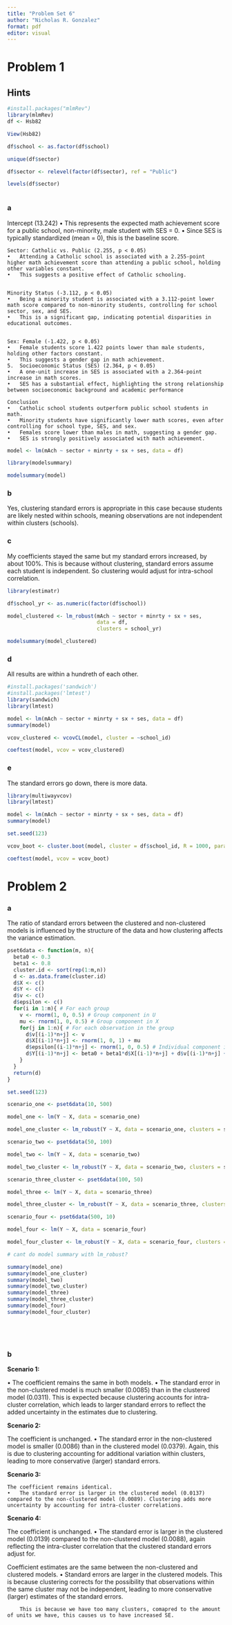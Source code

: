 ```yaml
---
title: "Problem Set 6"
author: "Nicholas R. Gonzalez"
format: pdf
editor: visual
---
```


# Problem 1 

## Hints 

```r
#install.packages("mlmRev")
library(mlmRev)
df <- Hsb82

View(Hsb82)

df$school <- as.factor(df$school)

unique(df$sector)

df$sector <- relevel(factor(df$sector), ref = "Public")

levels(df$sector)



```

### a 

Intercept (13.242)
	•	This represents the expected math achievement score for a public school, non-minority, male student with SES = 0.
	•	Since SES is typically standardized (mean = 0), this is the baseline score.
	
	
	Sector: Catholic vs. Public (2.255, p < 0.05)
	•	Attending a Catholic school is associated with a 2.255-point higher math achievement score than attending a public school, holding other variables constant.
	•	This suggests a positive effect of Catholic schooling.
	
	
	Minority Status (-3.112, p < 0.05)
	•	Being a minority student is associated with a 3.112-point lower math score compared to non-minority students, controlling for school sector, sex, and SES.
	•	This is a significant gap, indicating potential disparities in educational outcomes.
	
	
	Sex: Female (-1.422, p < 0.05)
	•	Female students score 1.422 points lower than male students, holding other factors constant.
	•	This suggests a gender gap in math achievement.
	5.	Socioeconomic Status (SES) (2.364, p < 0.05)
	•	A one-unit increase in SES is associated with a 2.364-point increase in math scores.
	•	SES has a substantial effect, highlighting the strong relationship between socioeconomic background and academic performance
	
	Conclusion
	•	Catholic school students outperform public school students in math.
	•	Minority students have significantly lower math scores, even after controlling for school type, SES, and sex.
	•	Females score lower than males in math, suggesting a gender gap.
	•	SES is strongly positively associated with math achievement.


```r
model <- lm(mAch ~ sector + minrty + sx + ses, data = df)

library(modelsummary)

modelsummary(model)

```


### b 

Yes, clustering standard errors is appropriate in this case because students are likely nested within schools, meaning observations are not independent within clusters (schools).


### c

My coefficients stayed the same but my standard errors increased, by about 100%. This is because without clustering, standard errors assume each student is independent. So clustering would adjust for intra-school correlation. 


```r
library(estimatr)

df$school_yr <- as.numeric(factor(df$school))

model_clustered <- lm_robust(mAch ~ sector + minrty + sx + ses, 
                             data = df, 
                             clusters = school_yr)  

modelsummary(model_clustered)
```



### d

All results are within a hundreth of each other. 

```r
#install.packages('sandwich')
#install.packages('lmtest')
library(sandwich)
library(lmtest)

model <- lm(mAch ~ sector + minrty + sx + ses, data = df)
summary(model)

vcov_clustered <- vcovCL(model, cluster = ~school_id)

coeftest(model, vcov = vcov_clustered) 

```

### e 

The standard errors go down, there is more data.

```r
library(multiwayvcov)
library(lmtest)

model <- lm(mAch ~ sector + minrty + sx + ses, data = df)
summary(model)

set.seed(123) 

vcov_boot <- cluster.boot(model, cluster = df$school_id, R = 1000, parallel = TRUE)

coeftest(model, vcov = vcov_boot)

```


# Problem 2

### a 

The ratio of standard errors between the clustered and non-clustered models is influenced by the structure of the data and how clustering affects the variance estimation. 


```r
pset6data <- function(m, n){ 
  beta0 <- 0.3
  beta1 <- 0.8
  cluster.id <- sort(rep(1:m,n))
  d <- as.data.frame(cluster.id)
  d$X <- c()
  d$Y <- c()
  d$v <- c()
  d$epsilon <- c()
  for(i in 1:m){ # For each group
    v <- rnorm(1, 0, 0.5) # Group component in U
    mu <- rnorm(1, 0, 0.5) # Group component in X
    for(j in 1:n){ # For each observation in the group
      d$v[(i-1)*n+j] <- v
      d$X[(i-1)*n+j] <- rnorm(1, 0, 1) + mu
      d$epsilon[(i-1)*n+j] <- rnorm(1, 0, 0.5) # Individual component in U
      d$Y[(i-1)*n+j] <- beta0 + beta1*d$X[(i-1)*n+j] + d$v[(i-1)*n+j] + d$epsilon[(i-1)*n+j]
    }
  }
  return(d)
}
```


```r

set.seed(123)

scenario_one <- pset6data(10, 500)

model_one <- lm(Y ~ X, data = scenario_one)

model_one_cluster <- lm_robust(Y ~ X, data = scenario_one, clusters = scenario_one$cluster.id)

scenario_two <- pset6data(50, 100)

model_two <- lm(Y ~ X, data = scenario_two)

model_two_cluster <- lm_robust(Y ~ X, data = scenario_two, clusters = scenario_one$cluster.id)

scenario_three_cluster <- pset6data(100, 50)

model_three <- lm(Y ~ X, data = scenario_three)

model_three_cluster <- lm_robust(Y ~ X, data = scenario_three, clusters = scenario_one$cluster.id)

scenario_four <- pset6data(500, 10)

model_four <- lm(Y ~ X, data = scenario_four)

model_four_cluster <- lm_robust(Y ~ X, data = scenario_four, clusters = scenario_one$cluster.id)

# cant do model summary with lm_robust?

summary(model_one)
summary(model_one_cluster)
summary(model_two)
summary(model_two_cluster)
summary(model_three)
summary(model_three_cluster)
summary(model_four)
summary(model_four_cluster)






```

### b

**Scenario 1:**

•	The coefficient remains the same in both models.
	•	The standard error in the non-clustered model is much smaller (0.0085) than in the clustered model (0.0311). This is expected because clustering accounts for intra-cluster correlation, which leads to larger standard errors to reflect the added uncertainty in the estimates due to clustering.

**Scenario 2:**

The coefficient is unchanged.
	•	The standard error in the non-clustered model is smaller (0.0086) than in the clustered model (0.0379). Again, this is due to clustering accounting for additional variation within clusters, leading to more conservative (larger) standard errors.

**Scenario 3:**

	The coefficient remains identical.
	•	The standard error is larger in the clustered model (0.0137) compared to the non-clustered model (0.0089). Clustering adds more uncertainty by accounting for intra-cluster correlations.
	

**Scenario 4:**

The coefficient is unchanged.
	•	The standard error is larger in the clustered model (0.0139) compared to the non-clustered model (0.0088), again reflecting the intra-cluster correlation that the clustered standard errors adjust for.
	

Coefficient estimates are the same between the non-clustered and clustered models.
	•	Standard errors are larger in the clustered models. This is because clustering corrects for the possibility that observations within the same cluster may not be independent, leading to more conservative (larger) estimates of the standard errors.
	
		This is because we have too many clusters, comapred to the amount of units we have, this causes us to have increased SE.




